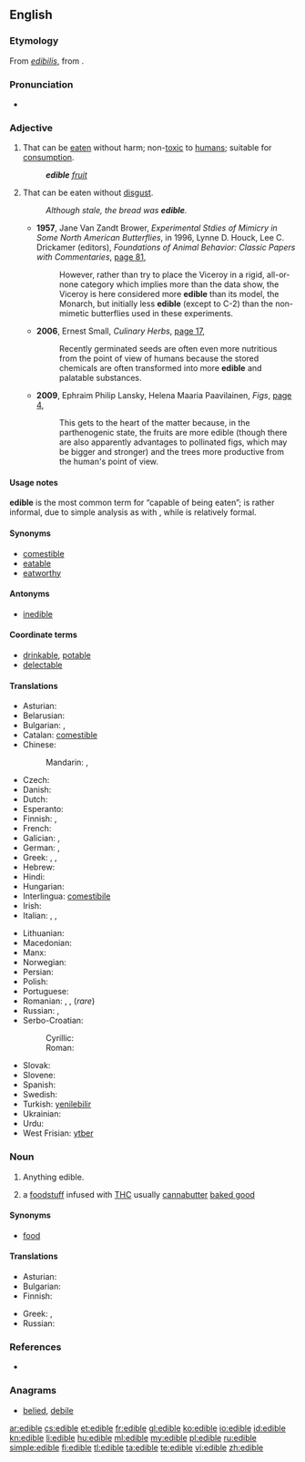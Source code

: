 ==English==

===Etymology===
From {{etyl|LL.}} ''[[edibilis]]'', from {{etyl|la}} {{term|edere|sc=polytonic||to eat|lang=la}}.

===Pronunciation===
* {{a|UK}} {{IPA|/ˈɛd.ɪ.bəl/}} {{X-SAMPA|/"Ed.I.b@l/}}

===Adjective===
{{en-adj}}

# That can be [[eat]]en without harm; non-[[toxic]] to [[human]]s; suitable for [[consumption]].
#: '''''edible''' [[fruit]]''
# That can be eaten without [[disgust]].
#: ''Although stale, the bread was '''edible'''.''
#* '''1957''', Jane Van Zandt Brower, ''Experimental Stdies of Mimicry in Some North American Butterflies'', in 1996, Lynne D. Houck, Lee C. Drickamer (editors), ''Foundations of Animal Behavior: Classic Papers with Commentaries'', [http://books.google.com/books?id=WVzardat66YC&pg=PA371&dq=%22more+edible%22+-intitle:muntu&hl=en&ei=t-0PTvOJD46KmQWhr9nPDg&sa=X&oi=book_result&ct=result&resnum=2&ved=0CC0Q6AEwATgK#v=onepage&q=%22more%20edible%22%20-intitle%3Amuntu&f=false page 81],
#*: However, rather than try to place the Viceroy in a rigid, all-or-none category which implies more than the data show, the Viceroy is here considered more '''edible''' than its model, the Monarch, but initially less '''edible''' (except to C-2) than the non-mimetic butterflies used in these experiments.
#* '''2006''', Ernest Small, ''Culinary Herbs'', [http://books.google.com/books?id=UL9lpNrx0kwC&pg=PA17&dq=%22more+edible%22+-intitle:muntu&hl=en&ei=6OkPTo2XIOnzmAXHxZyrDg&sa=X&oi=book_result&ct=result&resnum=5&ved=0CDsQ6AEwBA#v=onepage&q=%22more%20edible%22%20-intitle%3Amuntu&f=false page 17],
#*: Recently germinated seeds are often even more nutritious from the point of view of humans because the stored chemicals are often transformed into more '''edible''' and palatable substances.
#* '''2009''', Ephraim Philip Lansky, Helena Maaria Paavilainen, ''Figs'', [http://books.google.com/books?id=XM6oph0HaFwC&pg=PA4&dq=%22more+edible%22+-intitle:muntu&hl=en&ei=6OkPTo2XIOnzmAXHxZyrDg&sa=X&oi=book_result&ct=result&resnum=10&ved=0CFIQ6AEwCQ#v=onepage&q=%22more%20edible%22%20-intitle%3Amuntu&f=false page 4],
#*: This gets to the heart of the matter because, in the parthenogenic state, the fruits are more edible (though there are also apparently advantages to pollinated figs, which may be bigger and stronger) and the trees more productive from the human's point of view.

====Usage notes====
'''edible''' is the most common term for “capable of being eaten”; {{term|eatable|lang=en}} is rather informal, due to simple analysis as {{term|eat|lang=en}} with {{term|-able|lang=en}}, while {{term|comestible|lang=en}} is relatively formal.

====Synonyms====
* [[comestible]]
* [[eatable]]
* [[eatworthy]]

====Antonyms====
* [[inedible]]

====Coordinate terms====
* [[drinkable]], [[potable]]
* [[delectable]] <!-- literally, able to delight; here meaning not just able to eat, but good to eat -->

====Translations====
{{trans-top|that can be eaten without harm; suitable for consumption}}
* Asturian: {{t|ast|comestible}}
* Belarusian: {{t|be|ядомы|tr=jadómy|sc=Cyrl}}
* Bulgarian: {{t|bg|ядлив|tr=jadliv|sc=Cyrl}}, {{t|bg|годен за ядене|tr=goden za jadene|sc=Cyrl}}
* Catalan: [[comestible]]
* Chinese:
*: Mandarin: {{t|zh|食用|tr=kě shíyòng de|alt=可食用的|sc=Hani}}, {{t|zh|可以吃|tr=kěyǐ chī de|alt=可以吃的|sc=Hani}}
* Czech: {{t|cs|jedlý|m}}
* Danish: {{t|da|spiselig}}
* Dutch: {{t+|nl|eetbaar}}
* Esperanto: {{t|eo|manĝebla |xs=Esperanto}}
* Finnish: {{t+|fi|syötävä}}, {{t-|fi|syömäkelpoinen}}
* French: {{t+|fr|comestible}}
* Galician: {{t|gl|comestible}}, {{t|gl|comestíbel}}
* German: {{t|de|essbar}}, {{qualifier|old spelling}} {{t|de|eßbar}}
* Greek: {{t|el|βρώσιμος|m|tr=vrósimos}}, {{t|el|φαγώσιμος|m|tr=fagósimos}}, {{t|el|εδώδιμος|m|tr=edódimos}}
* Hebrew: {{t|he|אכיל|tr=achil|sc=Hebr}}
* Hindi: {{t-|hi|खाद्य|tr=khādya|xs=Hindi}}
* Hungarian: {{t+|hu|ehető}}
* Interlingua: [[comestibile]]
* Irish: {{t|ga|inite}}
* Italian: {{t+|it|commestibile}},  {{t+|it|edibile}},  {{t+|it|edule}}
{{trans-mid}}
* Lithuanian: {{t-|lt|valgomas|xs=Lithuanian}}
* Macedonian: {{t|mk|јадлив|m|tr=jádliv}}
* Manx: {{t|gv|yn-ee}}
* Norwegian: {{t|no|spiselig}}
* Persian: {{t|fa|خوراکی|tr=xorâki|sc=fa-Arab}}
* Polish: {{t+|pl|jadalny|m}}
* Portuguese: {{t+|pt|comestível}}
* Romanian: {{t|ro|comestibil|m|n}}, {{t|ro|comestibilă|f}}, {{t|ro|mâncabil |m|n}} (''rare'')
* Russian: {{t|ru|съедобный|tr=sʺjedóbnyj}}, {{t|ru|годный в пищу|tr=gódnyj v píšču|sc=Cyrl}}
* Serbo-Croatian:
*: Cyrillic: {{t|sh|јестив|sc=Cyrl}}
*: Roman: {{t|sh|jestiv}}
* Slovak: {{t|sk|jedlý}}
* Slovene: {{t|sl|užiten}}
* Spanish: {{t-|es|comestible}}
* Swedish: {{t+|sv|ätbar}}
* Turkish: [[yenilebilir]]
* Ukrainian: {{t|uk|їстівний|tr=jistívnyj|sc=Cyrl}}
* Urdu: {{t-|ur|کھادیہ|tr=khādya|xs=Urdu}}
* West Frisian: [[ytber]]
{{trans-bottom}}

===Noun===
{{en-noun}}

# Anything edible.
# {{context|marijuana}} a [[foodstuff]] infused with [[THC]] usually [[cannabutter]] [[baked good]]

====Synonyms====
* [[food]]

====Translations====
{{trans-top|anything edible}}
* Asturian: {{t|ast|comestible|m}}
* Bulgarian: {{t+|bg|храна|f}}
* Finnish: {{t+|fi|syötävä}}
{{trans-mid}}
* Greek: {{t|el|φαγώσιμα|n|p|tr=fagósima|sc=Grek}}, {{t|el|εδώδιμα|n|p|tr=edódima|sc=Grek}}
* Russian: {{t|ru|съестное|n|tr=sjestnóje|sc=Cyrl}}
{{trans-bottom}}

===References===
* {{R:Online Etymology Dictionary}}

===Anagrams===
* [[belied#English|belied]], [[debile#English|debile]]

[[ar:edible]]
[[cs:edible]]
[[et:edible]]
[[fr:edible]]
[[gl:edible]]
[[ko:edible]]
[[io:edible]]
[[id:edible]]
[[kn:edible]]
[[li:edible]]
[[hu:edible]]
[[ml:edible]]
[[my:edible]]
[[pl:edible]]
[[ru:edible]]
[[simple:edible]]
[[fi:edible]]
[[tl:edible]]
[[ta:edible]]
[[te:edible]]
[[vi:edible]]
[[zh:edible]]